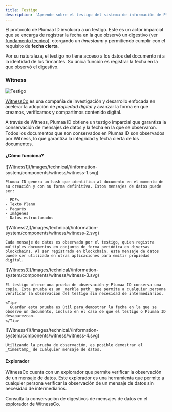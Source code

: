 ```yaml
---
title: Testigo
description: 'Aprende sobre el testigo del sistema de información de Plumaa ID'
---
```


El protocolo de Plumaa ID involucra a un testigo. Este es un actor imparcial que se encarga de registrar la fecha en la que observó un digestivo (ver [fundamento técnico](/technical//electronic-signature/what-is-an-advanced-electronic-signature#funcion-digestivo)), otorgando un _timestamp_ y permitiendo cumplir con el requisito de **fecha cierta**.

Por su naturaleza, el testigo no tiene acceso a los datos del documento ni a la identidad de los firmantes. Su única función es registrar la fecha en la que observó el digestivo.

### Witness

![Testigo](/images/technical//information-system/components/witness/witness.png)

[WitnessCo](https://witness.com) es una compañía de investigación y desarrollo enfocada en acelerar la adopción de _propiedad digital_ y avanzar la forma en que creamos, verificamos y compartimos contenido digital.

A través de Witness, Plumaa ID obtiene un testigo imparcial que garantiza la conservación de mensajes de datos y la fecha en la que se observaron. Todos los documentos que son conservados en Plumaa ID son observados por Witness, lo que garantiza la integridad y fecha cierta de los documentos.

#### ¿Cómo funciona?

<AccordionGroup>
  <Accordion title="Integridad del mensaje de datos" icon="fingerprint">
    ![Witness1](/images/technical//information-system/components/witness/witness-1.svg)

    Plumaa ID genera un hash que identifica al documento en el momento de su creación y con su forma definitiva. Estos mensajes de datos puede ser:

    - PDFs
    - Texto Plano
    - Pagarés
    - Imágenes
    - Datos estructurados
  </Accordion>

  <Accordion title="Observación" icon="eye">
    ![Witness2](/images/technical//information-system/components/witness/witness-2.svg)

    Cada mensaje de datos es observado por el testigo, quien registra múltiples documentos en conjunto de forma periódica en diversas blockchains. Al ser registrado en blockchain, este mensaje de datos puede ser utilizado en otras aplicaciones para emitir propiedad digital.
  </Accordion>

  <Accordion title="Prueba" icon="lock">
    ![Witness3](/images/technical//information-system/components/witness/witness-3.svg)

    El testigo ofrece una prueba de observación y Plumaa ID conserva una copia. Esta prueba es un _merkle path_ que permite a cualquier persona verificar la observación del testigo sin necesidad de intermediarios.

    <Tip>
      Guardar esta prueba es útil para demostrar la fecha en la que se observó un documento, incluso en el caso de que el testigo o Plumaa ID desaparezcan.
    </Tip>
  </Accordion>

  <Accordion title="Verificación" icon="check">
    ![Witness4](/images/technical//information-system/components/witness/witness-4.svg)

    Utilizando la prueba de observación, es posible demostrar el _timestamp_ de cualquier mensaje de datos.
  </Accordion>
</AccordionGroup>

#### Explorador

WitnessCo cuenta con un explorador que permite verificar la observación de un mensaje de datos. Este explorador es una herramienta que permite a cualquier persona verificar la observación de un mensaje de datos sin necesidad de intermediarios.

<Card title="Explorador" icon="eye" href="https://scan.witness.co/">
  Consulta la conservación de digestivos de mensajes de datos en el explorador de WitnessCo.
</Card>
